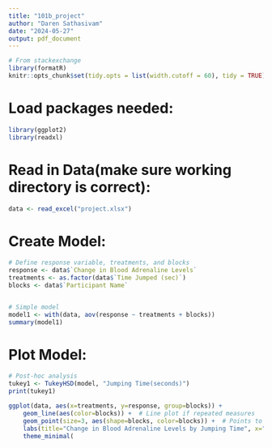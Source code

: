 ```yaml
---
title: "101b_project"
author: "Daren Sathasivam"
date: "2024-05-27"
output: pdf_document
---
```


```r
# From stackexchange
library(formatR)
knitr::opts_chunk$set(tidy.opts = list(width.cutoff = 60), tidy = TRUE)
```

# Load packages needed:
```r
library(ggplot2)
library(readxl)
```


# Read in Data(make sure working directory is correct):
```r
data <- read_excel("project.xlsx")
```

# Create Model:
```r
# Define response variable, treatments, and blocks
response <- data$`Change in Blood Adrenaline Levels`
treatments <- as.factor(data$`Time Jumped (sec)`) 
blocks <- data$`Participant Name`


# Simple model
model1 <- with(data, aov(response ~ treatments + blocks))
summary(model1)
```

# Plot Model:
```r
# Post-hoc analysis
tukey1 <- TukeyHSD(model, "Jumping Time(seconds)")
print(tukey1)

ggplot(data, aes(x=treatments, y=response, group=blocks)) +
    geom_line(aes(color=blocks)) +  # Line plot if repeated measures
    geom_point(size=3, aes(shape=blocks, color=blocks)) +  # Points to show individual measurements
    labs(title="Change in Blood Adrenaline Levels by Jumping Time", x="Jumping Time (sec)", y="Change in Adrenaline Levels") +
    theme_minimal(
```


